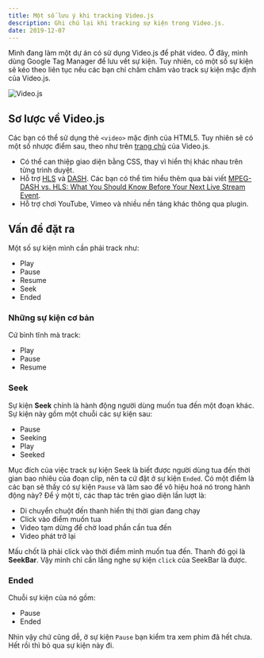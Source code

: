 ```yaml
---
title: Một số lưu ý khi tracking Video.js
description: Ghi chú lại khi tracking sự kiện trong Video.js.
date: 2019-12-07
---
```


Mình đang làm một dự án có sử dụng Video.js để phát video. Ở đây, mình dùng Google Tag Manager để lưu vết sự kiện. Tuy nhiên, có một số sự kiện sẽ kéo theo liên tục nếu các bạn chỉ chăm chăm vào track sự kiện mặc định của Video.js.

![Video.js](../../assets/tutorials/mot-so-luu-y-khi-tracking-videojs/video-js.jpg)

## Sơ lược về Video.js

Các bạn có thể sử dụng thẻ `<video>` mặc định của HTML5. Tuy nhiên sẽ có một số nhược điểm sau, theo như trên [trang chủ](https://videojs.com/) của Video.js.

- Có thể can thiệp giao diện bằng CSS, thay vì hiển thị khác nhau trên từng trình duyệt.
- Hỗ trợ [HLS](https://en.wikipedia.org/wiki/HTTP_Live_Streaming) và [DASH](https://dashif.org/). Các bạn có thể tìm hiểu thêm qua bài viết [MPEG-DASH vs. HLS: What You Should Know Before Your Next Live Stream Event](https://www.dacast.com/blog/mpeg-dash-vs-hls-what-you-should-know/).
- Hỗ trợ chơi YouTube, Vimeo và nhiều nền tảng khác thông qua plugin.

## Vấn đề đặt ra

Một số sự kiện mình cần phải track như:

- Play
- Pause
- Resume
- Seek
- Ended

### Những sự kiện cơ bản

Cứ bình tĩnh mà track:

- Play
- Pause
- Resume

### Seek

Sự kiện **Seek** chính là hành động người dùng muốn tua đến một đoạn khác. Sự kiện này gồm một chuỗi các sự kiện sau:

- Pause
- Seeking
- Play
- Seeked

Mục đích của việc track sự kiện Seek là biết được người dùng tua đến thời gian bao nhiêu của đoạn clip, nên ta cứ đặt ở sự kiện `Ended`. Có một điểm là các bạn sẽ thấy có sự kiện `Pause` và làm sao để vô hiệu hoá nó trong hành động này? Để ý một tí, các thap tác trên giao diện lần lượt là:

- Di chuyển chuột đến thanh hiển thị thời gian đang chạy
- Click vào điểm muốn tua
- Video tạm dừng để chờ load phần cần tua đến
- Video phát trở lại

Mấu chốt là phải click vào thời điểm mình muốn tua đến. Thanh đó gọi là **SeekBar**. Vậy mình chỉ cần lắng nghe sự kiện `click` của SeekBar là được.

### Ended

Chuỗi sự kiện của nó gồm:

- Pause
- Ended

Nhìn vậy chứ cũng dễ, ở sự kiện `Pause` bạn kiểm tra xem phim đã hết chưa. Hết rồi thì bỏ qua sự kiện này đi.
